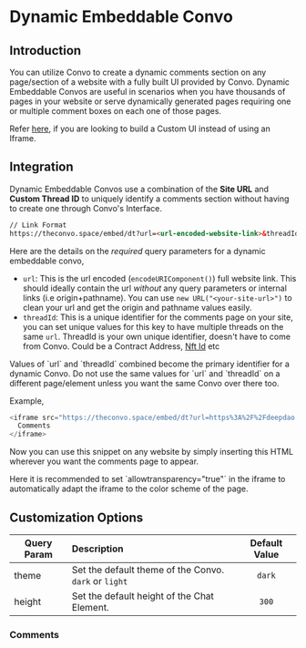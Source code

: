 
# Dynamic Embeddable Convo

## Introduction

You can utilize Convo to create a dynamic comments section on any page/section of a website with a fully built UI provided by Convo.
Dynamic Embeddable Convos are useful in scenarios when you have thousands of pages in your website or serve dynamically generated pages requiring one or multiple comment boxes on each one of those pages.

Refer [here](/integrate/Convo-API/api-docs), if you are looking to build a Custom UI instead of using an Iframe.

## Integration

Dynamic Embeddable Convos use a combination of the **Site URL** and **Custom Thread ID** to uniquely identify a comments section without having to create one through Convo's Interface.


```html
// Link Format
https://theconvo.space/embed/dt?url=<url-encoded-website-link>&threadId=<unique-thread-identifier>
```
Here are the details on the *required* query parameters for a dynamic embeddable convo,
- `url`: This is the url encoded (`encodeURIComponent()`) full website link. This should ideally contain the url *without* any query parameters or internal links (i.e origin+pathname). You can use `new URL("<your-site-url>")` to clean your url and get the origin and pathname values easily.
- `threadId`: This is a unique identifier for the comments page on your site, you can set unique values for this key to have multiple threads on the same `url`. ThreadId is your own unique identifier, doesn't have to come from Convo. Could be a Contract Address, [Nft Id](/integrate/Convo-API/standards) etc


<Callout emoji="ℹ️">
  Values of `url` and `threadId` combined become the primary identifier for a dynamic Convo. Do not use the same values for `url` and `threadId` on a different page/element unless you want the same Convo over there too.
</Callout>

Example,
```js
<iframe src="https://theconvo.space/embed/dt?url=https%3A%2F%2Fdeepdao.io%2F&threadId=fJPU8mZiQwVXV6K1xXlw" allowtransparency="true" width="100%" height="600px" style="border: none;">
  Comments
</iframe>
```

Now you can use this snippet on any website by simply inserting this HTML wherever you want the comments page to appear.

<Callout emoji="ℹ️">
  Here it is recommended to set `allowtransparency="true"` in the iframe to automatically adapt the iframe to the color scheme of the page.
</Callout>


## Customization Options

| Query Param 	| Description 	| Default Value 	|
|-	|:-	|:-:	|
| theme 	|     Set the default theme of the Convo. `dark` or `light` 	| `dark` 	|
| height 	|     Set the default height of the Chat Element.	| `300` |


### Comments
<CommentBox threadId="dynamic-embeddable-convo"/>
